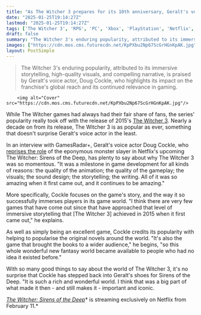 ```yaml
---
title: "As The Witcher 3 prepares for its 10th anniversary, Geralt's voice actor explains why its popularity still endures: 'There are very few games since that have approached that level of immersive storytelling"
date: "2025-01-25T19:14:27Z"
lastmod: "2025-01-25T19:14:27Z"
tags: ['The Witcher 3', 'RPG', 'PC', 'Xbox', 'PlayStation', 'Netflix', 'Action RPG', 'Fantasy']
draft: false
summary: "The Witcher 3's enduring popularity, attributed to its immersive storytelling, high-quality visuals, and compelling narrative, is praised by Geralt's voice actor, Doug Cockle, who highlights its impact on the franchise's global reach and its continued relevance in gaming."
images: ["https://cdn.mos.cms.futurecdn.net/KpPXbu2Np67ScGrHGnKpAK.jpg"]
layout: PostSimple
---
```

> The Witcher 3's enduring popularity, attributed to its immersive storytelling, high-quality visuals, and compelling narrative, is praised by Geralt's voice actor, Doug Cockle, who highlights its impact on the franchise's global reach and its continued relevance in gaming.


        <img alt="Cover" src="https://cdn.mos.cms.futurecdn.net/KpPXbu2Np67ScGrHGnKpAK.jpg"/>
        
While The Witcher games had always had their fair share of fans, the series' popularity really took off with the release of 2015's [The Witcher 3](https://www.gamesradar.com/witcher-3-guide/). Nearly a decade on from its release, The Witcher 3 is as popular as ever, something that doesn't surprise Geralt's voice actor in the least.

In an interview with GamesRadar+, Geralt's voice actor Doug Cockle, who [reprises the role](https://www.gamesradar.com/entertainment/anime-movies/the-witcher-game-actor-doug-cockle-returns-to-voice-geralt-in-first-clip-from-netflixs-new-spin-off-sirens-of-the-deep/) of the eponymous monster slayer in Netflix's upcoming The Witcher: Sirens of the Deep, has plenty to say about why The Witcher 3 was so momentous. "It was a milestone in game development for all kinds of reasons: the quality of the animation; the quality of the gameplay; the visuals; the sound design; the storytelling; the writing. All of it was so amazing when it first came out, and it continues to be amazing."

More specifically, Cockle focuses on the game's story, and the way it so successfully immerses players in its game world. "I think there are very few games that have come out since that have approached that level of immersive storytelling that [The Witcher 3] achieved in 2015 when it first came out," he explains. 

As well as simply being an excellent game, Cockle credits its popularity with helping to popularise the original novels around the world. "It's also the game that brought the books to a wider audience," he begins, "so this whole wonderful new fantasy world became available to people who had no idea it existed before."

With so many good things to say about the world of The Witcher 3, it's no surprise that Cockle has stepped back into Geralt's shoes for Sirens of the Deep. "It is such a rich and wonderful world. I think that was a big part of what made it then - and still makes it - important and iconic.

[<em>The Witcher: Sirens of the Deep</em>](https://www.gamesradar.com/the-witcher-sirens-of-the-deep/)* is streaming exclusively on Netflix from February 11.*
        